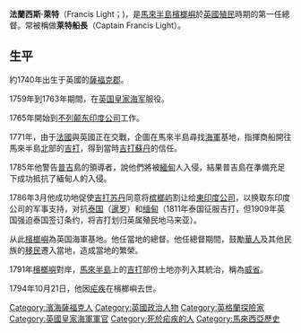 {{Unreferenced|time=2020-08-11T15:44:19+00:00}}
{{NoteTA
|G1=PoliticiansUK
|G2=UK Places
|G3=People
|G4=Country
}}
{{Infobox person
| name        = 法蘭西斯·萊特
| image       = 
| image_size  = 
| caption     = 
| birth_date  = 1740年
| birth_place = {{flagicon|Kingdom of Great Britain}} [[大不列顛王國|大不列顛王國]][[英格蘭|英格蘭]][[薩福克郡|薩福克郡]]Dallinghoo
| death_date  = {{death date and age|1794|10|21|1740}}
| death_place = {{flagicon|Kingdom of Great Britain}} [[檳城|威爾斯親王島]]（今[[馬來西亞|馬來西亞]]檳城）
| other_names = 
| known_for   = 建立[[檳城|檳城]]
| occupation  = 殖民地官員
}}
'''法蘭西斯·萊特'''（Francis Light；{{bd|1740年||1794年|10月21日|catIdx=Light, Francis}})，是[[馬來半島|馬來半島]][[檳榔嶼|檳榔嶼]]於[[英國|英國]][[殖民|殖民]]時期的第一任總督。常被稱做'''莱特船長'''（Captain Francis Light）。

==生平==
約1740年出生于英國的[[薩福克郡|薩福克郡]]。

1759年到1763年期間，在[[英国皇家海军|英国皇家海军]]服役。

1765年開始到[[不列颠东印度公司|不列颠东印度公司]]工作。

1771年，由于[[法國|法國]]與英國正在交戰，企圖在馬來半島尋找[[海軍|海軍]]基地，指揮商船開往馬來半島[[北|北]]部的[[吉打|吉打]]，得到當時[[吉打蘇丹|吉打蘇丹]]的信任。

1785年他警告[[普吉|普吉]]島的領導者，說他們將被[[緬甸|緬甸]]人入侵，結果普吉島在準備充足下成功抵抗了緬甸人的入侵。

1786年3月他成功地促使[[吉打苏丹|吉打苏丹]]同意将[[槟榔屿|槟榔屿]]割让给[[東印度公司|東印度公司]]，以换取东印度公司的军事支持，对抗[[泰国|泰国]]（[[暹罗|暹罗]]）和[[缅甸|缅甸]]（1811年泰国征服吉打，但1909年英国强迫泰国签订条约，将吉打划归英属殖民地马来亚）。

从此[[檳榔嶼|檳榔嶼]]為英国海軍基地。他任當地的總督。他任總督期間，鼓勵[[華人|華人]]及其他民族的[[移民|移民]]遷入當地，造成當地的繁榮。

1791年[[槟城|檳榔嶼]]對岸，[[馬來半島|馬來半島]]上的[[吉打|吉打]]部份土地亦列入其統治，稱為[[威省|威省]]。

1794年10月21日，他因[[疟疾|疟疾]]在檳榔嶼去世。

{{DEFAULTSORT:Light, Francis}}
[[Category:濱海薩福克人|Category:濱海薩福克人]]
[[Category:英國政治人物|Category:英國政治人物]]
[[Category:英格蘭探險家|Category:英格蘭探險家]]
[[Category:英國皇家海軍軍官|Category:英國皇家海軍軍官]]
[[Category:死於疟疾的人|Category:死於疟疾的人]]
[[Category:馬來西亞歷史|Category:馬來西亞歷史]]